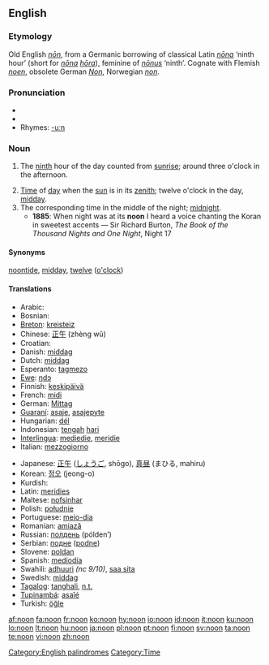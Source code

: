 ==English==
{{wikipedia}}

===Etymology===
Old English ''[[non#Old English|nōn]]'', from a Germanic borrowing of classical Latin ''[[nona|nōna]]'' ‘ninth hour’ (short for ''[[nona|nōna]] [[hora#Latin|hōra]]''), feminine of ''[[nonus|nōnus]]'' ‘ninth’.  Cognate with Flemish ''[[noen]]'', obsolete German ''[[Non]]'', Norwegian ''[[non#Norwegian|non]]''.

===Pronunciation===
* {{IPA|/nuːn/}}
* {{audio|en-us-noon.ogg|Audio (US)}}
* Rhymes: [[Rhymes:English:-uːn|-uːn]]

===Noun===
{{en-noun}}

# {{obsolete}} The [[ninth]] hour of the day counted from [[sunrise]]; around three o'clock in the afternoon.
# [[time|Time]] of [[day]] when the [[sun]] is in its [[zenith]]; twelve o'clock in the day, [[midday]].
# The corresponding time in the middle of the night; [[midnight]].
#* '''1885''': When night was at its '''noon''' I heard a voice chanting the Koran in sweetest accents — Sir Richard Burton, ''The Book of the Thousand Nights and One Night'', Night 17

====Synonyms====
[[noontide]], [[midday]], [[twelve]] ([[o'clock]])

====Translations====
{{trans-top|midday}}
* Arabic: {{Arab|[[ظهر]]}} {{IPAchar|(ʐóher)}} {{m}}
* Bosnian: {{t|bs|podne|n}}
* [[Breton]]: [[kreisteiz]] {{m}}
* Chinese: [[正午]] (zhèng wǔ)
* Croatian: {{t|hr|podne|alt=pódne|n}}
* Danish: [[middag]]
* Dutch: [[middag]] {{m}}
* Esperanto: [[tagmezo]]
* [[Ewe]]: [[ŋdɔ]]
* Finnish: [[keskipäivä]]
* French: [[midi]] {{m}}
* German: [[Mittag]] {{m}}
* [[Guaraní]]: [[asaje]], [[asajepyte]]
* Hungarian: [[dél]]
* Indonesian: [[tengah]] [[hari]]
* [[Interlingua]]: [[mediedie]], [[meridie]]
* Italian: [[mezzogiorno]] {{m}}
{{trans-mid}}
* Japanese: [[正午]] ([[しょうご]], shōgo), [[真昼]] (まひる, mahiru)
* Korean: [[정오]] (jeong-o)
* Kurdish: {{KUchar|[[نیوه‌ڕۆ]]}}
* Latin: [[meridies]] {{m}}
* Maltese: [[nofsinhar]] {{m}}
* Polish: [[południe]] {{n}}
* Portuguese: [[meio-dia]] {{m}}
* Romanian: [[amiază]] {{f}}
* Russian: [[полдень]] (pólden’) {{m}}
* Serbian: [[подне]] ([[podne]]) {{n}}
* Slovene: [[poldan]] {{m}}
* Spanish: [[mediodía]] {{m}}
* Swahili: [[adhuuri]] ''(nc 9/10)'', [[saa sita]]
* Swedish: [[middag]] {{c}}
* [[Tagalog]]: [[tanghali]], [[n.t.]]
* [[Tupinambá]]: [[asaîé]]
* Turkish: [[öğle]]
{{trans-bottom}}

[[Category:English palindromes]]
[[Category:Time]]

[[af:noon]]
[[fa:noon]]
[[fr:noon]]
[[ko:noon]]
[[hy:noon]]
[[io:noon]]
[[id:noon]]
[[it:noon]]
[[ku:noon]]
[[lo:noon]]
[[lt:noon]]
[[hu:noon]]
[[ja:noon]]
[[pl:noon]]
[[pt:noon]]
[[fi:noon]]
[[sv:noon]]
[[ta:noon]]
[[te:noon]]
[[vi:noon]]
[[zh:noon]]